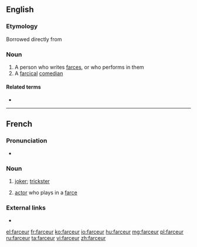 ==English==

===Etymology===
Borrowed directly from {{etyl|fr|en}}

===Noun===
{{en-noun}}

# A person who writes [[farce]]s, or who performs in them
# A [[farcical]] [[comedian]]

====Related terms====
* {{l|en|farceuse}}

----

==French==

===Pronunciation===
* {{IPA|/faʁ.sœʁ/|lang=fr}}

===Noun===
{{fr-noun|m|f=farceuse}}

# [[joker]]; [[trickster]]
# {{label|fr|dated}} [[actor]] who plays in a [[farce]]

===External links===
* {{R:TLFi}}

[[el:farceur]]
[[fr:farceur]]
[[ko:farceur]]
[[io:farceur]]
[[hu:farceur]]
[[mg:farceur]]
[[pl:farceur]]
[[ru:farceur]]
[[ta:farceur]]
[[vi:farceur]]
[[zh:farceur]]